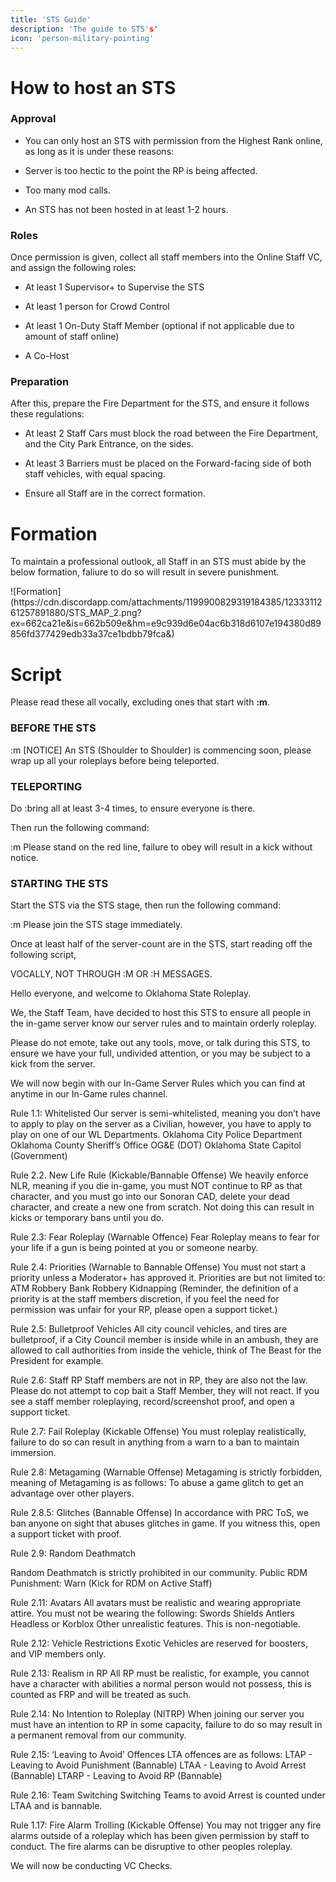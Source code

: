 ```yaml
---
title: 'STS Guide'
description: 'The guide to STS's'
icon: 'person-military-pointing'
---
```


# How to host an STS

### Approval
- You can only host an STS with permission from the Highest Rank online, as long as it is under these reasons:

- Server is too hectic to the point the RP is being affected.

- Too many mod calls.

- An STS has not been hosted in at least 1-2 hours.

### Roles
Once permission is given, collect all staff members into the Online Staff VC, and assign the following roles:

- At least 1 Supervisor+ to Supervise the STS

- At least 1 person for Crowd Control

- At least 1 On-Duty Staff Member (optional if not applicable due to amount of staff online)

- A Co-Host

### Preparation
After this, prepare the Fire Department for the STS, and ensure it follows these regulations:

- At least 2 Staff Cars must block the road between the Fire Department, and the City Park Entrance, on the sides.

- At least 3 Barriers must be placed on the Forward-facing side of both staff vehicles, with equal spacing.

- Ensure all Staff are in the correct formation.

# Formation
<Info>To maintain a professional outlook, all Staff in an STS must abide by the below formation, faliure to do so will result in severe punishment.</Info>

<Frame type="glass">
![Formation](https://cdn.discordapp.com/attachments/1199900829319184385/1233311261257891880/STS_MAP_2.png?ex=662ca21e&is=662b509e&hm=e9c939d6e04ac6b318d6107e194380d89856fd377429edb33a37ce1bdbb79fca&)
</Frame>

# Script
<Info>Please read these all vocally, excluding ones that start with **:m**.</Info>

### BEFORE THE STS

:m [NOTICE] An STS (Shoulder to Shoulder) is commencing soon, please wrap up all your roleplays before being teleported.

### TELEPORTING

Do :bring all at least 3-4 times, to ensure everyone is there.

Then run the following command:

:m Please stand on the red line, failure to obey will result in a kick without notice.

### STARTING THE STS

Start the STS via the STS stage, then run the following command:

:m Please join the STS stage immediately.

Once at least half of the server-count are in the STS, start reading off the following script,

VOCALLY, NOT THROUGH :M OR :H MESSAGES.

Hello everyone, and welcome to Oklahoma State Roleplay.

We, the Staff Team, have decided to host this STS to ensure all people in the in-game server know our server rules and to maintain orderly roleplay.

Please do not emote, take out any tools, move, or talk during this STS, to ensure we have your full, undivided attention, or you may be subject to a kick from the server.

We will now begin with our In-Game Server Rules which you can find at anytime in our In-Game rules channel.

Rule 1.1: Whitelisted
Our server is semi-whitelisted, meaning you don’t have to apply to play on the server as a Civilian, however, you have to apply to play on one of our WL Departments.
Oklahoma City Police Department
Oklahoma County Sheriff’s Office
OG&E (DOT)
Oklahoma State Capitol (Government)

Rule 2.2. New Life Rule (Kickable/Bannable Offense)
We heavily enforce NLR, meaning if you die in-game, you must NOT continue to RP as that character, and you must go into our Sonoran CAD, delete your dead character, and create a new one from scratch.
Not doing this can result in kicks or temporary bans until you do.

Rule 2.3: Fear Roleplay (Warnable Offence)
Fear Roleplay means to fear for your life if a gun is being pointed at you or someone nearby.

Rule 2.4: Priorities (Warnable to Bannable Offense)
You must not start a priority unless a Moderator+ has approved it.
Priorities are but not limited to:
ATM Robbery
Bank Robbery
Kidnapping
(Reminder, the definition of a priority is at the staff members discretion, if you feel the need for permission was unfair for your RP, please open a support ticket.)

Rule 2.5: Bulletproof Vehicles
All city council vehicles, and tires are bulletproof, if a City Council member is inside while in an ambush, they are allowed to call authorities from inside the vehicle, think of The Beast for the President for example.

Rule 2.6: Staff RP
Staff members are not in RP, they are also not the law. Please do not attempt to cop bait a Staff Member, they will not react.
If you see a staff member roleplaying, record/screenshot proof, and open a support ticket.

Rule 2.7: Fail Roleplay (Kickable Offense)
You must roleplay realistically, failure to do so can result in anything from a warn to a ban to maintain immersion.

Rule 2.8: Metagaming (Warnable Offense)
Metagaming is strictly forbidden, meaning of Metagaming is as follows:
To abuse a game glitch to get an advantage over other players.

Rule 2.8.5: Glitches (Bannable Offense)
In accordance with PRC ToS, we ban anyone on sight that abuses glitches in game. If you witness this, open a support ticket with proof.

Rule 2.9: Random Deathmatch

Random Deathmatch is strictly prohibited in our community.
Public RDM Punishment: Warn (Kick for RDM on Active Staff)

Rule 2.11: Avatars
All avatars must be realistic and wearing appropriate attire. You must not be wearing the following:
Swords
Shields
Antlers
Headless or Korblox
Other unrealistic features.
This is non-negotiable.

Rule 2.12: Vehicle Restrictions
Exotic Vehicles are reserved for boosters, and VIP members only.

Rule 2.13: Realism in RP
All RP must be realistic, for example, you cannot have a character with abilities a normal person would not possess, this is counted as FRP and will be treated as such.

Rule 2.14: No Intention to Roleplay (NITRP)
When joining our server you must have an intention to RP in some capacity, failure to do so may result in a permanent removal from our community.

Rule 2.15: ‘Leaving to Avoid’ Offences
LTA offences are as follows:
LTAP - Leaving to Avoid Punishment (Bannable)
LTAA - Leaving to Avoid Arrest (Bannable)
LTARP - Leaving to Avoid RP (Bannable)

Rule 2.16: Team Switching
Switching Teams to avoid Arrest is counted under LTAA and is bannable.

Rule 1.17: Fire Alarm Trolling (Kickable Offense)
You may not trigger any fire alarms outside of a roleplay which has been given permission by staff to conduct. The fire alarms can be disruptive to other peoples roleplay.

We will now be conducting VC Checks.
